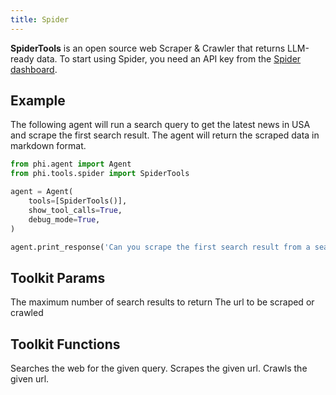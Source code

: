 ```yaml
---
title: Spider
---
```


**SpiderTools** is an open source web Scraper & Crawler that returns LLM-ready data. To start using Spider, you need an API key from the [Spider dashboard](https://spider.cloud).

## Example

The following agent will run a search query to get the latest news in USA and scrape the first search result. The agent will return the scraped data in markdown format.

```python cookbook/tools/spider_tools.py
from phi.agent import Agent
from phi.tools.spider import SpiderTools

agent = Agent(
    tools=[SpiderTools()],
    show_tool_calls=True,
    debug_mode=True,
)

agent.print_response('Can you scrape the first search result from a search on "news in USA"?', markdown=True)
```

## Toolkit Params

<ResponseField name="max_results" type="int">
  The maximum number of search results to return
</ResponseField>
<ResponseField name="url" type="str">
  The url to be scraped or crawled
</ResponseField>

## Toolkit Functions

<ResponseField name="search">
  Searches the web for the given query.
</ResponseField>
<ResponseField name="scrape">Scrapes the given url.</ResponseField>
<ResponseField name="crawl">Crawls the given url.</ResponseField>

